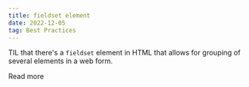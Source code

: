 ```yaml
---
title: fieldset element
date: 2022-12-05
tag: Best Practices
---
```



TIL that there's a `fieldset` element in HTML that allows for grouping of several elements in a web form.

<TextLink href="https://developer.mozilla.org/en-US/docs/Web/HTML/Element/fieldset">Read more</TextLink>
